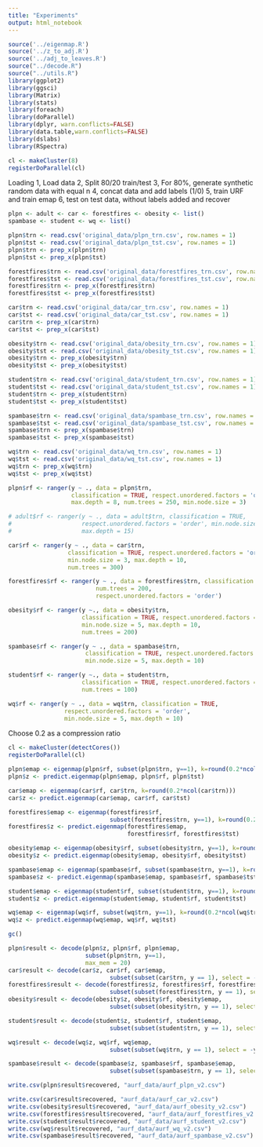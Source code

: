 ```yaml
---
title: "Experiments"
output: html_notebook
---
```


```r
source('../eigenmap.R')
source('../z_to_adj.R')
source('../adj_to_leaves.R')
source("../decode.R")
source("../utils.R")
library(ggplot2)
library(ggsci)
library(Matrix)
library(stats)
library(foreach)
library(doParallel)
library(dplyr, warn.conflicts=FALSE)
library(data.table,warn.conflicts=FALSE)
library(dslabs)
library(RSpectra)

cl <- makeCluster(8)
registerDoParallel(cl)
```

Loading
1, Load data
2, Split 80/20 train/test
3, For 80%, generate synthetic random data with equal n
4, concat data and add labels (1/0)
5, train URF and train emap
6, test on test data, without labels added and recover
```r
plpn <- adult <- car <- forestfires <- obesity <- list()
spambase <- student <- wq <- list()

plpn$trn <- read.csv('original_data/plpn_trn.csv', row.names = 1)
plpn$tst <- read.csv('original_data/plpn_tst.csv', row.names = 1)
plpn$trn <- prep_x(plpn$trn) 
plpn$tst <- prep_x(plpn$tst)

forestfires$trn <- read.csv('original_data/forestfires_trn.csv', row.names = 1)
forestfires$tst <- read.csv('original_data/forestfires_tst.csv', row.names = 1)
forestfires$trn <- prep_x(forestfires$trn) 
forestfires$tst <- prep_x(forestfires$tst)

car$trn <- read.csv('original_data/car_trn.csv', row.names = 1)
car$tst <- read.csv('original_data/car_tst.csv', row.names = 1)
car$trn <- prep_x(car$trn) 
car$tst <- prep_x(car$tst)

obesity$trn <- read.csv('original_data/obesity_trn.csv', row.names = 1)
obesity$tst <- read.csv('original_data/obesity_tst.csv', row.names = 1)
obesity$trn <- prep_x(obesity$trn) 
obesity$tst <- prep_x(obesity$tst)

student$trn <- read.csv('original_data/student_trn.csv', row.names = 1)
student$tst <- read.csv('original_data/student_tst.csv', row.names = 1)
student$trn <- prep_x(student$trn) 
student$tst <- prep_x(student$tst)

spambase$trn <- read.csv('original_data/spambase_trn.csv', row.names = 1)
spambase$tst <- read.csv('original_data/spambase_tst.csv', row.names = 1)
spambase$trn <- prep_x(spambase$trn) 
spambase$tst <- prep_x(spambase$tst)

wq$trn <- read.csv('original_data/wq_trn.csv', row.names = 1)
wq$tst <- read.csv('original_data/wq_tst.csv', row.names = 1)
wq$trn <- prep_x(wq$trn) 
wq$tst <- prep_x(wq$tst)

```

```r
plpn$rf <- ranger(y ~ ., data = plpn$trn,
                  classification = TRUE, respect.unordered.factors = 'order',
                  max.depth = 8, num.trees = 250, min.node.size = 3)

# adult$rf <- ranger(y ~ ., data = adult$trn, classification = TRUE,
#                    respect.unordered.factors = 'order', min.node.size = 10,
#                    max.depth = 15)

car$rf <- ranger(y ~ ., data = car$trn, 
                 classification = TRUE, respect.unordered.factors = 'order',
                 min.node.size = 3, max.depth = 10,
                 num.trees = 300)

forestfires$rf <- ranger(y ~ ., data = forestfires$trn, classification = TRUE,
                         num.trees = 200,
                         respect.unordered.factors = 'order')

obesity$rf <- ranger(y ~., data = obesity$trn, 
                     classification = TRUE, respect.unordered.factors = 'order',
                     min.node.size = 5, max.depth = 10,
                     num.trees = 200)

spambase$rf <- ranger(y ~ ., data = spambase$trn, 
                      classification = TRUE, respect.unordered.factors = 'order',
                      min.node.size = 5, max.depth = 10)

student$rf <- ranger(y ~., data = student$trn,
                     classification = TRUE, respect.unordered.factors = 'order',
                     num.trees = 100)

wq$rf <- ranger(y ~ ., data = wq$trn, classification = TRUE, 
                respect.unordered.factors = 'order',
                min.node.size = 5, max.depth = 10)
```

Choose 0.2 as a compression ratio
```r
cl <- makeCluster(detectCores())
registerDoParallel(cl)

plpn$emap <- eigenmap(plpn$rf, subset(plpn$trn, y==1), k=round(0.2*ncol(plpn$trn)))
plpn$z <- predict.eigenmap(plpn$emap, plpn$rf, plpn$tst)

car$emap <- eigenmap(car$rf, car$trn, k=round(0.2*ncol(car$trn)))
car$z <- predict.eigenmap(car$emap, car$rf, car$tst)

forestfires$emap <- eigenmap(forestfires$rf, 
                             subset(forestfires$trn, y==1), k=round(0.2*ncol(forestfires$trn)))
forestfires$z <- predict.eigenmap(forestfires$emap, 
                                  forestfires$rf, forestfires$tst)

obesity$emap <- eigenmap(obesity$rf, subset(obesity$trn, y==1), k=round(0.2*ncol(obesity$trn)))
obesity$z <- predict.eigenmap(obesity$emap, obesity$rf, obesity$tst)

spambase$emap <- eigenmap(spambase$rf, subset(spambase$trn, y==1), k=round(0.2*ncol(spambase$trn)))
spambase$z <- predict.eigenmap(spambase$emap, spambase$rf, spambase$tst)

student$emap <- eigenmap(student$rf, subset(student$trn, y==1), k=round(0.2*ncol(student$trn)))
student$z <- predict.eigenmap(student$emap, student$rf, student$tst)

wq$emap <- eigenmap(wq$rf, subset(wq$trn, y==1), k=round(0.2*ncol(wq$trn)))
wq$z <- predict.eigenmap(wq$emap, wq$rf, wq$tst)

gc()
```


```r

plpn$result <- decode(plpn$z, plpn$rf, plpn$emap, 
                      subset(plpn$trn, y==1),
                      max_mem = 20)
car$result <- decode(car$z, car$rf, car$emap, 
                             subset(subset(car$trn, y == 1), select = -y), max_mem = 20)
forestfires$result <- decode(forestfires$z, forestfires$rf, forestfires$emap, 
                             subset(subset(forestfires$trn, y == 1), select = -y), max_mem = 20)
obesity$result <- decode(obesity$z, obesity$rf, obesity$emap, 
                             subset(subset(obesity$trn, y == 1), select = -y), max_mem = 20)

student$result <- decode(student$z, student$rf, student$emap, 
                             subset(subset(student$trn, y == 1), select = -y), max_mem = 20)

wq$result <- decode(wq$z, wq$rf, wq$emap, 
                             subset(subset(wq$trn, y == 1), select = -y), max_mem = 20)

spambase$result <- decode(spambase$z, spambase$rf, spambase$emap, 
                             subset(subset(spambase$trn, y == 1), select = -y), max_mem = 20)


```

```r
write.csv(plpn$result$recovered, "aurf_data/aurf_plpn_v2.csv")

write.csv(car$result$recovered, "aurf_data/aurf_car_v2.csv")
write.csv(obesity$result$recovered, "aurf_data/aurf_obesity_v2.csv")
write.csv(forestfires$result$recovered, "aurf_data/aurf_forestfires_v2.csv")
write.csv(student$result$recovered, "aurf_data/aurf_student_v2.csv")
write.csv(wq$result$recovered, "aurf_data/aurf_wq_v2.csv")
write.csv(spambase$result$recovered, "aurf_data/aurf_spambase_v2.csv")
```

